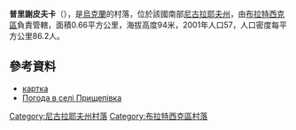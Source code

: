 {{coord|47|56|39|N|31|35|12|E|scale:100000|display=title}}

'''普里謝皮夫卡'''（{{lang-uk|Прищепівка}}），是[[烏克蘭|烏克蘭]]的村落，位於該國南部[[尼古拉耶夫州|尼古拉耶夫州]]，由[[布拉特西克區|布拉特西克區]]負責管轄，面積0.66平方公里，海拔高度94米，2001年人口57，人口密度每平方公里86.2人。

==參考資料==
* [http://gska2.rada.gov.ua/pls/z7502/A005?rdat1=27.12.2008&rf7571=21977 картка]{{dead link|date=2018年3月 |bot=InternetArchiveBot |fix-attempted=yes }}
* [http://weather.in.ua/ua/nikolaevskaja/21675 Погода в селі Прищепівка] {{Wayback|url=http://weather.in.ua/ua/nikolaevskaja/21675 |date=20160606232520 }}

[[Category:尼古拉耶夫州村落|Category:尼古拉耶夫州村落]]
[[Category:布拉特西克區村落|Category:布拉特西克區村落]]


{{Mykolaiv-geo-stub}}